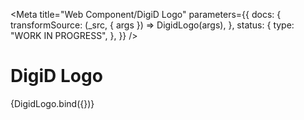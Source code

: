 <!-- @license CC0-1.0 -->



<Meta
  title="Web Component/DigiD Logo"
  parameters={{
    docs: {
      transformSource: (_src, { args }) => DigidLogo(args),
    },
    status: {
      type: "WORK IN PROGRESS",
    },
  }}
/>

# DigiD Logo

<Canvas>
  <Story name="DigiD Logo">{DigidLogo.bind({})}</Story>
</Canvas>
